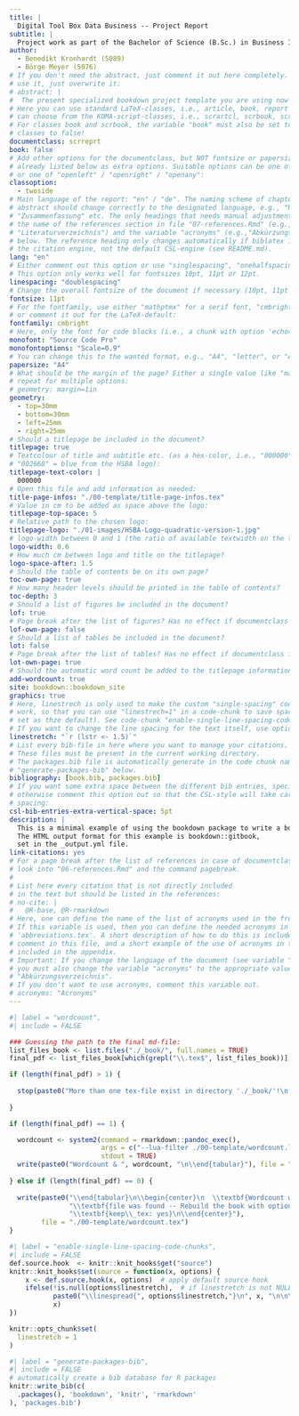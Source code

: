 ```yaml
--- 
title: |
  Digital Tool Box Data Business -- Project Report
subtitle: | 
  Project work as part of the Bachelor of Science (B.Sc.) in Business Informatics
author: 
  - Benedikt Kronhardt (5089)
  - Börge Meyer (5076)
# If you don't need the abstract, just comment it out here completely. If you want to 
# use it, just overwrite it:
# abstract: |
#  The present specialized bookdown project template you are using now is intended as the basis for a report or thesis at the Hamburg School of Business Administration (HSBA). Compared to the original project template coming with the bookdown package, it generates PDF output only, using a slightly customized LaTeX template based on the original Pandoc-template, which is adapted to the requirements of the HSBA for theses and reports. The main notable differences are an appropriate title page, an automatic word count function, a list of acronyms, an adapted page numbering, the use of the appropriate Chicago Manual of Style citation style (17th edition, CSL-based) and an additional chapter with a basic declaration of honor at the end. In addition, several additional folders are used to demonstrate a basic project structure, as well as a slightly modified file organization to show the use of other R packages in addition to the bookdown basics. The contents of the original bookdown template can be found in the following chapters, the additional code examples in the appendix. For more information about this template, please refer to the file 'README.md'.
# Here you can use standard LaTeX-classes, i.e., article, book, report or letter, or you
# can choose from the KOMA-script-classes, i.e., scrartcl, scrbook, scrreprt or scrlttr2.
# For classes book and scrbook, the variable "book" must also be set to true, for all other
# classes to false!
documentclass: scrreprt
book: false
# Add other options for the documentclass, but NOT fontsize or papersize, which are
# already listed below as extra options. Suitable options can be one of "oneside" / "twoside"
# or one of "openleft" / "openright" / "openany":
classoption: 
  - twoside
# Main language of the report: "en" / "de". The naming scheme of chapters or the 
# abstract should change correctly to the designated language, e.g., "Kapitel", 
# "Zusammenfassung" etc. The only headings that needs manual adjustment, are the 
# the name of the references section in file "07-references.Rmd" (e.g., 
# "Literaturverzeichnis") and the variable "acronyms" (e.g.,"Abkürzungsverzeichnis") 
# below. The reference heading only changes automatically if biblatex is used as
# the citation engine, not the default CSL-engine (see README.md).
lang: "en"
# Either comment out this option or use "singlespacing", "onehalfspacing" or "doublespacing".
# This option only works well for fontsizes 10pt, 11pt or 12pt.
linespacing: "doublespacing"
# Change the overall fontsize of the document if necessary (10pt, 11pt or 12pt):
fontsize: 11pt
# For the fontfamily, use either "mathptmx" for a serif font, "cmbright" for sans serif, 
# or comment it out for the LaTeX-default:
fontfamily: cmbright
# Here, only the font for code blocks (i.e., a chunk with option 'echo=TRUE') is set:
monofont: "Source Code Pro"
monofontoptions: "Scale=0.9"
# You can change this to the wanted format, e.g., "A4", "letter", or "A5":
papersize: "A4"
# What should be the margin of the page? Either a single value like "margin=1in" or 
# repeat for multiple options:
# geometry: margin=1in
geometry:
  - top=30mm
  - bottom=30mm
  - left=25mm
  - right=25mm
# Should a titlepage be included in the document?
titlepage: true
# Textcolour of title and subtitle etc. (as a hex-color, i.e., "000000" = black,
# "002668" = blue from the HSBA logo):
titlepage-text-color: |
  000000
# Open this file and add information as needed:
title-page-infos: "./00-template/title-page-infos.tex"
# Value in cm to be added as space above the logo:
titlepage-top-space: 5
# Relative path to the chosen logo:
titlepage-logo: "./01-images/HSBA-Logo-quadratic-version-1.jpg"
# logo-width between 0 and 1 (the ratio of available textwidth on the titlepage):
logo-width: 0.6
# How much cm between logo and title on the titlepage?
logo-space-after: 1.5
# Should the table of contents be on its own page?
toc-own-page: true
# How many header levels should be printed in the table of contents?
toc-depth: 3
# Should a list of figures be included in the document?
lof: true
# Page break after the list of figures? Has no effect if documentclass is "book" and book is set to true:
lof-own-page: false
# Should a list of tables be included in the document?
lot: false
# Page break after the list of tables? Has no effect if documentclass is "book" and book is set to true:
lot-own-page: true
# Should the automatic word count be added to the titlepage information?
add-wordcount: true
site: bookdown::bookdown_site
graphics: true
# Here, linestrech is only used to make the custom "single-spacing" code-chunk option
# work, so that you can use "linestrech=1" in a code-chunk to save space (which is also
# set as thze default). See code-chunk "enable-single-line-spacing-code-chunks" below.
# If you want to change the line spacing for the text itself, use option "linespacing" above!
linestretch: "`r (lstr <- 1.5)`" 
# List every bib-file in here where you want to manage your citations. 
# These files must be present in the current working directory.
# The packages.bib file is automatically generate in the code chunk named
# "generate-packages-bib" below.
bibliography: [book.bib, packages.bib]
# If you want some extra space between the different bib entries, specify it here,
# otherwise comment this option out so that the CSL-style will take care of the
# spacing:
csl-bib-entries-extra-vertical-space: 5pt
description: |
  This is a minimal example of using the bookdown package to write a book.
  The HTML output format for this example is bookdown::gitbook,
  set in the _output.yml file.
link-citations: yes
# For a page break after the list of references in case of documentclass "article"
# look into "06-references.Rmd" and the command pagebreak.
#
# List here every citation that is not directly included 
# in the text but should be listed in the references:
# no-cite: |
#   @R-base, @R-rmarkdown
# Here, one can define the name of the list of acronyms used in the frontmatter. 
# If this variable is used, then you can define the needed acronyms in the file 
# 'abbreviations.tex'. A short description of how to do this is included in the 
# comment in this file, and a short example of the use of acronyms in the text is
# included in the appendix.
# Important: If you change the language of the document (see variable "lang" above),
# you must also change the variable "acronyms" to the appropriate value, e.g.,
# "Abkürzungsverzeichnis".
# If you don't want to use acronyms, comment this variable out.
# acronyms: "Acronyms"
---
```



```r
#| label = "wordcount",
#| include = FALSE

### Guessing the path to the final md-file:
list_files_book <- list.files("./_book/", full.names = TRUE)
final_pdf <- list_files_book[which(grepl("\\.tex$", list_files_book))]

if (length(final_pdf) > 1) {
  
  stop(paste0("More than one tex-file exist in directory './_book/'!\n Cannot guess which one to use for the wordcount!\nUse option 'Clean All' from the build pane, then rebuild the book!"))
  
}

if (length(final_pdf) == 1) {

  wordcount <- system2(command = rmarkdown::pandoc_exec(), 
                       args = c("--lua-filter ./00-template/wordcount.lua ", final_pdf), 
                       stdout = TRUE)
  write(paste0("Wordcount & ", wordcount, "\n\\end{tabular}"), file = "./00-template/wordcount.tex")
  
} else if (length(final_pdf) == 0) {
  
  write(paste0("\\end{tabular}\n\\begin{center}\n  \\textbf{Wordcount was not possible because no tex source}\\\\\n",
               "\\textbf{file was found -- Rebuild the book with option}\\\\\n",
               "\\textbf{keep\\_tex: yes}\n\\end{center}"), 
        file = "./00-template/wordcount.tex")
}

```


```r
#| label = "enable-single-line-spacing-code-chunks",
#| include = FALSE
def.source.hook  <- knitr::knit_hooks$get("source")
knitr::knit_hooks$set(source = function(x, options) {
    x <- def.source.hook(x, options)  # apply default source hook
    ifelse(!is.null(options$linestretch),  # if linestretch is not NULL, apply linestretch
           paste0("\\linespread{", options$linestretch,"}\n", x, "\n\n\\linespread{1}"),  # reset linestretch after the chunk!
           x)
})

knitr::opts_chunk$set(
  linestretch = 1
)

```


```r
#| label = "generate-packages-bib",
#| include = FALSE
# automatically create a bib database for R packages
knitr::write_bib(c(
  .packages(), 'bookdown', 'knitr', 'rmarkdown'
), 'packages.bib')
```

